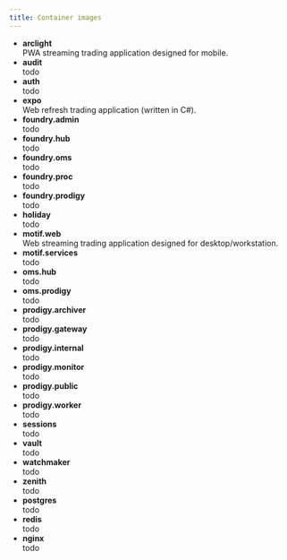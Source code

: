 ```yaml
---
title: Container images
---
```



* **arclight**\
PWA streaming trading application designed for mobile. <MoreSvg href="/architecture/components/arclight/" />
* **audit**\
todo
* **auth**\
todo
* **expo**\
Web refresh trading application (written in C#). <MoreSvg href="/architecture/components/expo/" />
* **foundry.admin**\
todo
* **foundry.hub**\
todo
* **foundry.oms**\
todo
* **foundry.proc**\
todo
* **foundry.prodigy**\
todo
* **holiday**\
todo
* **motif.web**\
Web streaming trading application designed for desktop/workstation. <MoreSvg href="/architecture/components/motif/" />
* **motif.services**\
todo
* **oms.hub**\
todo
* **oms.prodigy**\
todo
* **prodigy.archiver**\
todo
* **prodigy.gateway**\
todo
* **prodigy.internal**\
todo
* **prodigy.monitor**\
todo
* **prodigy.public**\
todo
* **prodigy.worker**\
todo
* **sessions**\
todo
* **vault**\
todo
* **watchmaker**\
todo
* **zenith**\
todo
* **postgres**\
todo
* **redis**\
todo
* **nginx**\
todo
